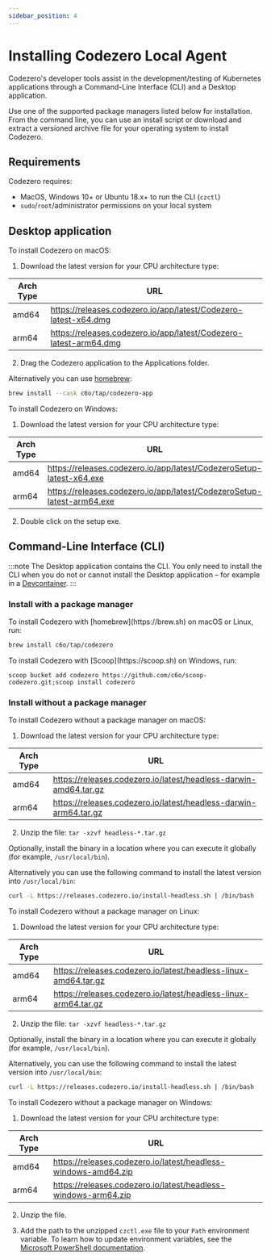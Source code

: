 ```yaml
---
sidebar_position: 4
---
```


# Installing Codezero Local Agent

Codezero's developer tools assist in the development/testing of Kubernetes applications through a Command-Line Interface (CLI) and a Desktop application.

Use one of the supported package managers listed below for installation. From the command line, you can use an install script or download and extract a versioned archive file for your operating system to install Codezero.

## Requirements

Codezero requires:

- MacOS, Windows 10+ or Ubuntu 18.x+ to run the CLI (`czctl`)
- `sudo`/`root`/administrator permissions on your local system

## Desktop application


<Tabs>
<TabItem value="macos" label="macOS" default>
   To install Codezero on macOS:

   1. Download the latest version for your CPU architecture type:

   | Arch Type | URL                                                               |
   | --------- | ----------------------------------------------------------------- |
   | amd64     | https://releases.codezero.io/app/latest/Codezero-latest-x64.dmg   |
   | arm64     | https://releases.codezero.io/app/latest/Codezero-latest-arm64.dmg |
   
   2. Drag the Codezero application to the Applications folder.
   
   Alternatively you can use [homebrew](https://brew.sh):
   ```bash
   brew install --cask c6o/tap/codezero-app
   ```

</TabItem>
<TabItem value="windows" label="Windows">
   To install Codezero on Windows:

   1. Download the latest version for your CPU architecture type:

   | Arch Type | URL                                                                    |
   | --------- | ---------------------------------------------------------------------- |
   | amd64     | https://releases.codezero.io/app/latest/CodezeroSetup-latest-x64.exe   |
   | arm64     | https://releases.codezero.io/app/latest/CodezeroSetup-latest-arm64.exe |
   
   2. Double click on the setup exe.
</TabItem>
</Tabs>

## Command-Line Interface (CLI)

:::note
The Desktop application contains the CLI. You only need to install the CLI when you do not or cannot install the Desktop application – for example in a [Devcontainer](https://containers.dev/).
:::

### Install with a package manager

<Tabs>
<TabItem value="homebrew" label="Homebrew" default>
   To install Codezero with [homebrew](https://brew.sh) on macOS or Linux, run:

   ```bash
   brew install c6o/tap/codezero
   ```
</TabItem>
<TabItem value="scoop" label="Scoop">
   To install Codezero with [Scoop](https://scoop.sh) on Windows, run:

   ```
   scoop bucket add codezero https://github.com/c6o/scoop-codezero.git;scoop install codezero
   ```
</TabItem>
</Tabs>

### Install without a package manager

<Tabs>
<TabItem value="macos" label="macOS" default>
   To install Codezero without a package manager on macOS:

   1. Download the latest version for your CPU architecture type:

   | Arch Type | URL                                                             |
   | --------- | --------------------------------------------------------------- |
   | amd64     | https://releases.codezero.io/latest/headless-darwin-amd64.tar.gz |
   | arm64     | https://releases.codezero.io/latest/headless-darwin-arm64.tar.gz |

   2. Unzip the file: `tar -xzvf headless-*.tar.gz`

   Optionally, install the binary in a location where you can execute it globally (for example, `/usr/local/bin`).

   Alternatively you can use the following command to install the latest version into `/usr/local/bin`:
   ```bash
   curl -L https://releases.codezero.io/install-headless.sh | /bin/bash
   ```
</TabItem>
<TabItem value="linux" label="Linux">
   To install Codezero without a package manager on Linux:

   1. Download the latest version for your CPU architecture type:

   | Arch Type | URL                                                             |
   | --------- | --------------------------------------------------------------- |
   | amd64     | https://releases.codezero.io/latest/headless-linux-amd64.tar.gz  |
   | arm64     | https://releases.codezero.io/latest/headless-linux-arm64.tar.gz  |

   2. Unzip the file: `tar -xzvf headless-*.tar.gz`

   Optionally, install the binary in a location where you can execute it globally (for example, `/usr/local/bin`).
   
   Alternatively, you can use the following command to install the latest version into `/usr/local/bin`:
   ```bash
   curl -L https://releases.codezero.io/install-headless.sh | /bin/bash
   ```
</TabItem>
<TabItem value="windows" label="Windows">
   To install Codezero without a package manager on Windows:

   1. Download the latest version for your CPU architecture type:

   | Arch Type | URL                                                            |
   | --------- | -------------------------------------------------------------- |
   | amd64     | https://releases.codezero.io/latest/headless-windows-amd64.zip |
   | arm64     | https://releases.codezero.io/latest/headless-windows-arm64.zip |

   2. Unzip the file.

   3. Add the path to the unzipped `czctl.exe` file to your `Path` environment variable.
      To learn how to update environment variables, see the
      [Microsoft PowerShell documentation](https://learn.microsoft.com/en-us/powershell/module/microsoft.powershell.core/about/about_environment_variables?view=powershell-7.3#saving-changes-to-environment-variables).
</TabItem>
</Tabs>
